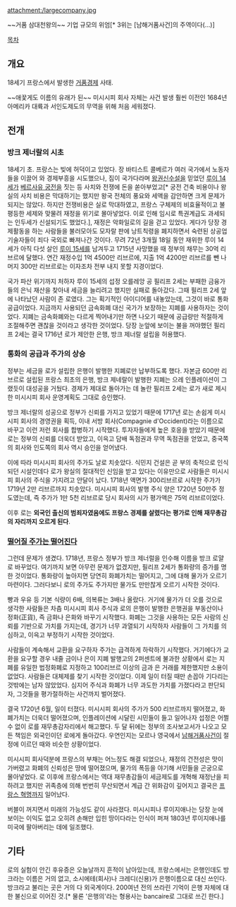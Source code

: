 attachment:/largecompany.jpg

~~거품 삼대천왕의~~ 기업 규모의 위엄[* 3위는 [남해거품사건]의 주역이다(...)]

[[목차]]
== 개요 ==
18세기 프랑스에서 발생한 [[거품경제]] 사태.

~~애꿏게도 이름의 유래가 된~~ 미시시피 회사 자체는 사건 발생 훨씬 이전인 1684년 아메리카 대륙과 서인도제도의 무역을 위해 처음 세워졌다.
== 전개 ==
=== 방크 제너랄의 시초 ===
18세기 초. 프랑스는 빚에 허덕이고 있었다. 장 바티스트 콜베르가 여러 국가에서 노동자들을 이끌어 와 경제부흥을 시도했으나, 짐이 국가다라며 [[왕권신수설]]을 믿었던 [[루이 14세]]가 [[베르사유 궁전]]을 짓는 등 사치와 전쟁에 돈을 쏟아부었고[* 궁전 건축 비용이나 왕실의 사치 비용은 막대하기는 했지만 왕국 전체의 풍요와 세액을 감안하면 크게 문제가 되지는 않았다. 하지만 전쟁비용은 실로 막대하였고, 프랑스 구체제의 비효율적이고 불평등한 세제와 맞물려 재정을 위기로 몰아넣었다. 이로 인해 임시로 특권계급도 과세되는 인두세가 신설되기도 했었다.], 재정은 악화일로의 길을 걷고 있었다. 게다가 당장 경제활동을 하는 사람들을 불러모아도 모자랄 판에 낭트칙령을 폐지하면서 숙련된 상공업 기술자들이 죄다 국외로 빠져나간 것이다. 무려 72년 3개월 18일 동안 재위한 루이 14세가 아직 다섯 살인 [[루이 15세]]를 남겨두고 1715년 사망했을 때 정부의 채무는 30억 리브르에 달했다. 연간 재정수입 1억 4500만 리브르에, 지출 1억 4200만 리브르를 뺀 나머지 300만 리브르로는 이자조차 전부 내지 못할 지경이었다.

국가 파산 위기까지 처하자 루이 15세의 섭정 오를레앙 공 필리프 2세는 부패한 금융가들의 은닉 재산을 찾아내 세금을 늘리려고 했지만 실패로 돌아갔다. 그때 필리프 2세 앞에 나타났던 사람이 존 로였다. 그는 획기적인 아이디어를 내놓았는데, 그것이 바로 통화 공급이었다. 지금까지 사용되던 금속화폐 대신 국가가 보장하는 지폐를 사용하자는 것이었다. 지폐는 금속화폐와는 다르게 찍어내기만 하면 나오기 때문에 공급량만 적절하게 조절해주면 괜찮을 것이라고 생각한 것이었다. 당장 눈앞에 보이는 불을 꺼야했던 필리프 2세는 결국 1716년 로가 제안한 은행, 방크 제너랄 설립을 허용했다.

=== 통화의 공급과 주가의 상승 ===
정부는 세금을 로가 설립한 은행이 발행한 지폐로만 납부하도록 했다. 자본금 600만 리브르로 설립된 프랑스 최초의 은행, 방크 제네랄이 발행한 지폐는 으레 인플레이션이 그랬듯이 대성공을 거뒀다. 경제가 제대로 돌아가는 데 놀란 필리프 2세는 로가 새로 제시한 미시시피 회사 운영계획도 그대로 승인했다.

방크 제너랄의 성공으로 정부가 신뢰를 가지고 있었기 때문에 1717년 로는 손쉽게 미시시피 회사의 경영권을 획득, 이내 서방 회사(Compagnie d'Occident)라는 이름으로 바꾸고 이런 저런 회사를 합병하기 시작했다. 투자자들에게 높은 호응을 받았기 때문에 로는 정부의 신뢰를 더욱더 받았고, 이윽고 담배 독점권과 무역 독점권을 얻었고, 중국쪽의 회사와 인도쪽의 회사 역시 승인을 얻어냈다.

이에 따라 미시시피 회사의 주가도 날로 치솟았다. 식민지 건설은 곧 부의 축적으로 인식되던 시설인데다 로가 왕실의 절대적인 신임을 받고 있다는 이유만으로 사람들은 미시시피 회사의 주식을 가지려고 안달이 났다. 1718년 액면가 300리브르로 시작한 주가가 1719년 2만 리브르까지 치솟았다. 미시시피 회사의 발행 주식 양은 1720년 50만주 정도였는데, 즉 주가가 1만 5천 리브르로 당시 회사의 시가 평가액은 75억 리브르이었다. 

이후 로는 '''외국인 출신의 범죄자였음에도 프랑스 경제를 살렸다는 평가로 인해 재무총감의 자리까지 오르게 된다'''.

=== [[내려갈 팀은 내려간다|떨어질 주가는 떨어진다]] ===
그런데 문제가 생겼다. 1718년, 프랑스 정부가 방크 제너럴을 인수해 이름을 방크 로얄로 바꾸었다. 여기까지 보면 아무런 문제가 없겠지만, 필리프 2세가 통화량의 증가를 명한 것이었다. 통화량이 높아지면 당연히 화폐가치는 떨어지고, 그에 대해 물가가 오르기 마련이다. 그러다보니 로의 주가도 주가지만 물가도 만만찮게 오르기 시작한 것이다.

빵과 우유 등 기본 식량이 6배, 의복류는 3배나 올랐다. 거기에 물가가 더 오를 것으로 생각한 사람들은 차츰 미시시피 회사 주식과 로의 은행이 발행한 은행권을 부동산이나 정화(正貨), 즉 금화나 은화와 바꾸기 시작했다. 화폐는 그것을 사용하는 모든 사람의 신뢰를 기반으로 가치를 가지는데, 경기가 너무 과열되기 시작하자 사람들이 그 가치를 의심하고, 이윽고 부정하기 시작한 것이었다.

사람들이 계속해서 교환을 요구하자 주가는 급격하게 하락하기 시작했다. 거기에다가 교환을 요구할 경우 내줄 금이나 은이 지폐 발행고의 2퍼센트에 불과한 상황에서 로는 지폐를 유일한 법정화폐로 지정하고 100리브르 이상의 금과 은 거래를 제한했지만 소용이 없었다. 사람들은 대체제를 찾기 시작한 것이었다. 이제 일이 터질 때만 손꼽아 기다리는 것밖에는 남자 않았었다. 심지어 주식과 화폐가 너무 과도한 가치를 가졌다라고 판단되자, 그것들을 평가절하하는 사건까지 벌어졌다.

결국 1720년 6월, 일이 터졌다. 미시시피 회사의 주가가 500 리브르까지 떨어졌고, 화폐가치는 더욱더 떨어졌으며, 인플레이션에 시달린 시민들이 들고 일어나자 섭정은 어쩔 수 없이 로를 재무총감자리에서 해고했다. 두 달 뒤에는 정부의 조사보고서가 나오고 모든 책임은 외국인이던 로에게 돌아갔다. 우연인지는 모르나 영국에서 [[남해거품사건]]이 절정에 이르던 때와 비슷한 상황이었다.

미시시피 회사덕분에 프랑스의 부채는 어느정도 해결 되었으나, 재정의 건전성은 맛이 가버렸고 화폐의 신뢰성은 땅에 떨어졌으며, 물가의 폭등을 야기해 서민들을 곤궁으로 몰아넣었다. 로 이후에 프랑스에서는 역대 재무총감들이 세금제도를 개혁해 재정난을 피하려고 했지만 귀족층에 의해 번번히 무산되면서 계급 간 위화감이 깊어지고 결국은 [[프랑스 혁명]]까지 일어났다.

버블이 꺼지면서 미래의 가능성도 같이 사라졌다. 미시시피나 루이지애나는 당장 눈에 보이는 이익도 없고 오히려 손해만 입힌 땅이다라는 인식이 퍼져 1803년 루이지애나를 미국에 팔아버리는 데에 일조했다.

== 기타 ==
로의 실험이 안긴 후유증은 오늘날까지 흔적이 남아있는데, 프랑스에서는 은행인데도 방크라는 이름은 거의 없고, 소시에테(회사)나 크레디(신용)가 은행이름으로 대신 쓰인다. 방크라고 불리는 곳은 거의 다 외국계이다. 200여년 전의 쓰라린 기억이 은행 자체에 대한 불신으로 이어진 것.[* 물론 '은행의'라는 형용사는 bancaire로 그대로 쓰긴 한다.]
